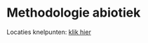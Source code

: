 # Methodologie abiotiek

Locaties knelpunten: [klik hier](https://www.google.com/maps/d/edit?mid=1P_5L6JCts-SyDYWms0wqWhxO8IqMXBY&usp=sharing)
